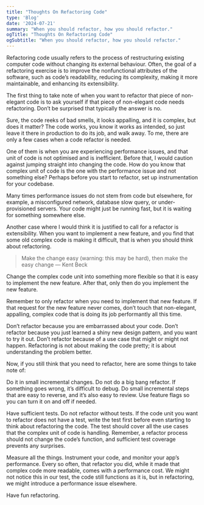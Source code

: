 ```yaml
---
title: "Thoughts On Refactoring Code"
type: 'Blog'
date: '2024-07-21'
summary: "When you should refactor, how you should refactor."
ogTitle: "Thoughts On Refactoring Code"
ogSubtitle: "When you should refactor, how you should refactor."
---
```


Refactoring code usually refers to the process of restructuring existing computer code without changing its external behaviour. Often, the goal of a refactoring exercise is to improve the nonfunctional attributes of the software, such as code’s readability, reducing its complexity, making it more maintainable, and enhancing its extensibility. 

The first thing to take note of when you want to refactor that piece of non-elegant code is to ask yourself if that piece of non-elegant code needs refactoring. Don’t be surprised that typically the answer is no. 

Sure, the code reeks of bad smells, it looks appalling, and it is complex, but does it matter? The code works, you know it works as intended, so just leave it there in production to do its job, and walk away. To me, there are only a few cases when a code refactor is needed. 

One of them is when you are experiencing performance issues, and that unit of code is not optimised and is inefficient. Before that, I would caution against jumping straight into changing the code. How do you know that complex unit of code is the one with the performance issue and not something else? Perhaps before you start to refactor, set up instrumentation for your codebase.

Many times performance issues do not stem from code but elsewhere, for example, a misconfigured network, database slow query, or under-provisioned servers. Your code might just be running fast, but it is waiting for something somewhere else.

Another case where I would think it is justified to call for a refactor is extensibility. When you want to implement a new feature, and you find that some old complex code is making it difficult, that is when you should think about refactoring.

> Make the change easy (warning: this may be hard), then make the easy change — Kent Beck

Change the complex code unit into something more flexible so that it is easy to implement the new feature. After that, only then do you implement the new feature.

Remember to only refactor when you need to implement that new feature. If that request for the new feature never comes, don’t touch that non-elegant, appalling, complex code that is doing its job performantly all this time.

Don’t refactor because you are embarrassed about your code. Don’t refactor because you just learned a shiny new design pattern, and you want to try it out. Don’t refactor because of a use case that might or might not happen. Refactoring is not about making the code pretty; it is about understanding the problem better.

Now, if you still think that you need to refactor, here are some things to take note of:

Do it in small incremental changes. Do not do a big bang refactor. If something goes wrong, it’s difficult to debug. Do small incremental steps that are easy to reverse, and it’s also easy to review. Use feature flags so you can turn it on and off if needed.

Have sufficient tests. Do not refactor without tests. If the code unit you want to refactor does not have a test, write the test first before even starting to think about refactoring the code. The test should cover all the use cases that the complex unit of code is handling. Remember, a refactor process should not change the code’s function, and sufficient test coverage prevents any surprises.

Measure all the things. Instrument your code, and monitor your app’s performance. Every so often, that refactor you did, while it made that complex code more readable, comes with a performance cost. We might not notice this in our test, the code still functions as it is, but in refactoring, we might introduce a performance issue elsewhere.

Have fun refactoring.
